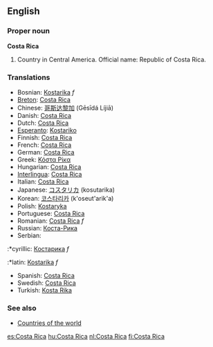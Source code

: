 ==English==

===Proper noun===
'''Costa Rica'''

# Country in Central America. Official name: Republic of Costa Rica.
===Translations===
*Bosnian: [[Kostarika]] ''f''
*[[Breton]]: [[Costa Rica]]
*Chinese: [[哥斯达黎加]] (Gēsīdá Líjiā)
*Danish: [[Costa Rica]]
*Dutch: [[Costa Rica]]
*[[Esperanto]]: [[Kostariko]]
*Finnish: [[Costa Rica]]
*French: [[Costa Rica]]
*German: [[Costa Rica]]
*Greek: [[Κόστα Ρίκα]]
*Hungarian: [[Costa Rica]]
*[[Interlingua]]: [[Costa Rica]]
*Italian: [[Costa Rica]]
*Japanese: [[コスタリカ]] (kosutarika)
*Korean: [[코스타리카]] (k'oseut'arik'a)
*Polish: [[Kostaryka]]
*Portuguese: [[Costa Rica]]
*Romanian: [[Costa Rica]] ''f''
*Russian: [[Коста-Рика]]
*Serbian:
:*cyrillic: [[Костарика]] ''f''
:*latin: [[Kostarika]] ''f''
*Spanish: [[Costa Rica]]
*Swedish: [[Costa Rica]]
*Turkish: [[Kosta Rika]]

===See also===
* [[Countries of the world]]

[[es:Costa Rica]]
[[hu:Costa Rica]]
[[nl:Costa Rica]]
[[fi:Costa Rica]]